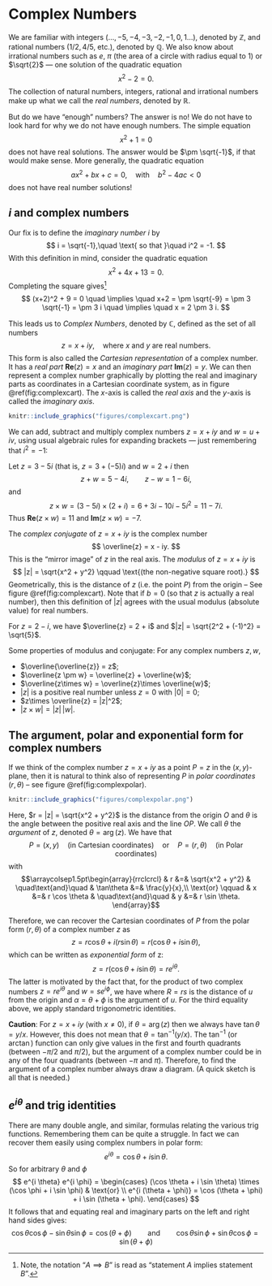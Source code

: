 # Complex Numbers {#complex}

We are familiar with integers ($\dots, -5, -4, -3, -2, -1, 0, 1 \dots$), denoted by $\mathbb{Z}$, and rational numbers ($1/2, 4/5$, etc.), denoted by $\mathbb{Q}$. We also know about irrational numbers such as $e$, $\pi$ (the area of a circle with radius equal to $1$) or $\sqrt{2}$ --- one solution of the quadratic equation
$$
x^2 - 2 = 0.
$$
The collection of natural numbers, integers, rational and irrational numbers make up what we call the *real numbers*, denoted by $\mathbb{R}$.

But do we have "enough" numbers? The answer is no! We do not have to look hard for why we do not have enough numbers. The simple equation
$$
x^2 + 1 = 0
$$
does not have real solutions. The answer would be $\pm \sqrt{-1}$, if that would make sense. More generally, the quadratic equation
$$
a x^2 + b x + c = 0, \quad \text{with}\quad b^2 - 4 ac < 0
$$
does not have real number solutions! 

## $i$ and complex numbers

Our fix is to define the *imaginary number* $i$ by
$$
i = \sqrt{-1},\quad \text{ so that }\quad i^2 = -1.
$$
With this definition in mind, consider the quadratic equation
$$
x^2 + 4 x + 13 = 0.
$$
Completing the square gives^[Note, the notation "$A \implies B$" is read as "statement $A$ implies statement $B$".]
$$
(x+2)^2 + 9 = 0 \quad \implies \quad
x+2 = \pm \sqrt{-9} = \pm 3 \sqrt{-1} = \pm 3 i \quad \implies \quad
x = 2 \pm 3 i.
$$

This leads us to *Complex Numbers*, denoted by $\mathbb{C}$, defined as the set of all numbers
$$
z = x + i y, \quad \text{where $x$ and $y$ are real numbers}.
$$
This form is also called the *Cartesian representation* of a complex number. It has a *real part* $\mathbf{Re}(z) = x$ and an *imaginary part* $\mathbf{Im}(z) = y$. We can then represent a complex number graphically by plotting the real and imaginary parts as coordinates in a Cartesian coordinate system, as in figure \@ref(fig:complexcart). The $x$-axis is called the *real axis* and the $y$-axis is called the *imaginary axis*.

```r
knitr::include_graphics("figures/complexcart.png")
```

We can add, subtract and multiply complex numbers $z = x+iy$ and $w = u+iv$, using usual algebraic rules for expanding brackets --- just remembering that $i^2 = -1$:
\begin{align*}
z + w &= (x + iy) + (u + iv) = (x+u) + i (y+v),\\
z - w &= (x + iy) - (u + iv) = (x-u) + i (y-v),\\
z \times w &= (x + iy) \times (u + iv) = x u + i x v + i yu + i^2 y v = (xu - yv) + i (xv + yu).
\end{align*}

::: {.example #complexarithmetic name="Complex Arithmetic"}
Let $z = 3 - 5i$ (that is, $z = 3 + (-5)i$) and $w = 2 + i$ then
$$
z + w = 5 - 4i, \qquad z - w = 1 - 6i,
$$
and
$$
z\times w = (3 - 5i)\times (2+i) = 6 + 3i - 10i - 5i^2 = 11 - 7i.
$$
Thus $\mathbf{Re}(z\times w) = 11$ and $\mathbf{Im}(z\times w) = -7$.
:::

The *complex conjugate* of $z = x + iy$ is the complex number
$$
\overline{z} = x - iy.
$$
This is the "mirror image" of $z$ in the real axis. The *modulus* of $z = x + iy$ is
$$
|z| = \sqrt{x^2 + y^2} \qquad \text{(the non-negative square root).}
$$
Geometrically, this is the distance of $z$ (i.e. the point $P$) from the origin -- See figure \@ref(fig:complexcart). Note that if $b = 0$ (so that $z$ is actually a real number), then this definition of $|z|$ agrees with the usual modulus (absolute value) for real numbers.

::: {.example #conjugate name="Complex conjugate"}
For $z = 2 - i$, we have $\overline{z} = 2 + i$ and $|z| = \sqrt{2^2 + (-1)^2} = \sqrt{5}$.
:::

Some properties of modulus and conjugate: For any complex numbers $z, w$,

* $\overline{\overline{z}} = z$;
* $\overline{z \pm w} = \overline{z} + \overline{w}$;
* $\overline{z\times w} = \overline{z}\times \overline{w}$;
* $|z|$ is a positive real number unless $z = 0$ with $|0| = 0$;
* $z\times \overline{z} = |z|^2$;
* $|z\times w| = |z|\,|w|$.

## The argument, polar and exponential form for complex numbers

If we think of the complex number $z = x + iy$ as a point $P = z$ in the $(x,y)$-plane, then it is natural to think also of representing $P$ in *polar coordinates* $(r,\theta)$ -- see figure \@ref(fig:complexpolar).

```r
knitr::include_graphics("figures/complexpolar.png")
```

Here, $r = |z| = \sqrt{x^2 + y^2}$ is the distance from the origin $O$ and $\theta$ is the angle between the positive real axis and the line $OP$. We call $\theta$ the *argument* of $z$, denoted $\theta = \arg(z)$. We have that
$$
P = (x,y) \quad \text{(in Cartesian coordinates)}\quad \text{or} \quad
P = (r,\theta) \quad \text{(in Polar coordinates)}
$$
with
$$\arraycolsep1.5pt\begin{array}{rrclcrcl}
& r &=& \sqrt{x^2 + y^2} & \quad\text{and}\quad & \tan\theta &=& \frac{y}{x},\\
\text{or} \qquad & x &=& r \cos \theta & \quad\text{and}\quad & y &=& r \sin \theta.
\end{array}$$

Therefore, we can recover the Cartesian coordinates of $P$ from the polar form $(r, \theta)$ of a complex number $z$ as
$$
z = r \cos \theta + i (r \sin \theta) = r (\cos \theta + i \sin \theta),
$$
which can be written as *exponential form* of z:
$$
z = r (\cos \theta + i \sin \theta) = re^{i\theta}.
$$
The latter is motivated by the fact that, for the product of two complex numbers $z = re^{i\theta}$ and $w = se^{i\phi}$, we have
\begin{align*}
u = (re^{i\theta}) \times (se^{i\phi}) &= (r(\cos \theta + i \sin \theta)) \times (s(\cos \phi + i \sin \phi)) \\
&= rs[(\cos \theta \cos \phi - \sin \theta \sin \phi) + i (\sin \theta \cos \phi + \cos \theta \sin \phi)] \\
&= rs[\cos (\theta + \phi) + i \sin (\theta + \phi)] \\
&= rs e^{i(\theta + \phi)} \\
&= R e^{i\alpha},
\end{align*}
where $R = rs$ is the distance of $u$ from the origin and $\alpha = \theta + \phi$ is the argument of $u$. For the third equality above, we apply standard trigonometric identities.

**Caution**: For $z = x + iy$ (with $x \neq 0$), if $\theta = \arg(z)$ then we always have $\tan \theta = y/x$. However, this does not mean that $\theta = \tan^{-1}(y/x)$. The $\tan^{-1}$ (or $\arctan$) function can only give values in the first and fourth quadrants (between $-\pi/2$ and $\pi/2$), but the argument of a complex number could be in any of the four quadrants (between $-\pi$ and $\pi$). Therefore, to find the argument of a complex number always draw a diagram. (A quick sketch is all that is needed.)


## $e^{i\theta}$ and trig identities

There are many double angle, and similar, formulas relating the various trig functions. Remembering them can be quite a struggle. In fact we can recover them easily using complex numbers in polar form:
$$
e^{i \theta} = \cos \theta + i \sin \theta.
$$
So for arbitrary $\theta$ and $\phi$
$$
e^{i \theta} e^{i \phi} = \begin{cases} (\cos \theta + i \sin \theta) \times (\cos \phi + i \sin \phi) & \text{or} \\ 
e^{i (\theta + \phi)} = \cos (\theta + \phi) + i \sin (\theta + \phi). \end{cases}
$$
It follows that
\begin{align*}
(\cos \theta + i \sin \theta) \times (\cos \phi + i \sin \phi) 
&= \cos \theta \cos \phi - \sin \theta \sin \phi + i (\cos \theta \sin \phi + \sin \theta \cos \phi)\\
&= \cos (\theta + \phi) + i \sin (\theta + \phi)
\end{align*}
and equating real and imaginary parts on the left and right hand sides gives:
$$
\cos \theta \cos \phi - \sin \theta \sin \phi	= \cos (\theta + \phi) \qquad
\text{and}\qquad \cos \theta \sin \phi + \sin \theta \cos \phi = \sin (\theta + \phi)
$$